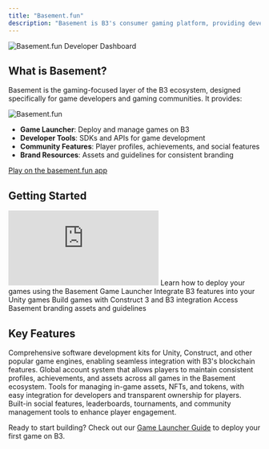 ```yaml
---
title: "Basement.fun"
description: "Basement is B3's consumer gaming platform, providing developers and players with powerful tools to build, deploy, and play onchain games."
---
```


<img src="/images/bsmnt-game-devs-banner.jpg" alt="Basement.fun Developer Dashboard" className="w-full aspect-video rounded-3xl" />

## What is Basement?
Basement is the gaming-focused layer of the B3 ecosystem, designed specifically for game developers and gaming communities. It provides:

<img src="/images/bsmnt-logo.svg" alt="Basement.fun" className="w-32" />

- **Game Launcher**: Deploy and manage games on B3
- **Developer Tools**: SDKs and APIs for game development
- **Community Features**: Player profiles, achievements, and social features
- **Brand Resources**: Assets and guidelines for consistent branding

<Note>
  <a href="https://basement.fun">
    Play on the basement.fun app
  </a>
</Note>

## Getting Started

 <iframe
   className="w-full aspect-video rounded-xl mb-6"
    src="https://customer-gg6qs7nm5ue94t64.cloudflarestream.com/2d9ba30a3b59f1a167734b21d57005b6/iframe?poster=https%3A%2F%2Fcustomer-gg6qs7nm5ue94t64.cloudflarestream.com%2F2d9ba30a3b59f1a167734b21d57005b6%2Fthumbnails%2Fthumbnail.jpg%3Ftime%3D%26height%3D600"
    title="Basement.fun Developer Dashboard"
    frameBorder="0"
  allow="accelerometer; autoplay; clipboard-write; encrypted-media; gyroscope; picture-in-picture"
  allowFullScreen
  ></iframe>

<CardGroup cols={2}>
<Card title="Game Launcher Guide" icon="rocket" href="/basement/game-launcher">
  Learn how to deploy your games using the Basement Game Launcher
</Card>

<Card title="Unity Guide" icon="unity" href="/basement/unity-guide">
  Integrate B3 features into your Unity games
</Card>

<Card title="Construct Guide" icon="gamepad" href="/basement/construct-guide">
  Build games with Construct 3 and B3 integration
</Card>

<Card title="Brand Kit" icon="palette" href="/basement/brand-kit">
  Access Basement branding assets and guidelines
</Card>
</CardGroup>

## Key Features

<AccordionGroup>
<Accordion title="Game Development SDKs">
Comprehensive software development kits for Unity, Construct, and other popular game engines, enabling seamless integration with B3's blockchain features.
</Accordion>

<Accordion title="Player Identity & Accounts">
Global account system that allows players to maintain consistent profiles, achievements, and assets across all games in the Basement ecosystem.
</Accordion>

<Accordion title="Asset Management">
Tools for managing in-game assets, NFTs, and tokens, with easy integration for developers and transparent ownership for players.
</Accordion>

<Accordion title="Community Features">
Built-in social features, leaderboards, tournaments, and community management tools to enhance player engagement.
</Accordion>
</AccordionGroup>


Ready to start building? Check out our [Game Launcher Guide](/basement/game-launcher) to deploy your first game on B3.
